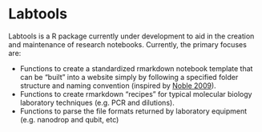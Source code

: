 # Labtools

Labtools is a R package currently under development to aid in the creation and maintenance of research notebooks.
Currently, the primary focuses are:

* Functions to create a standardized rmarkdown notebook template that can be "built" into a website simply by following a specified folder structure and naming convention (inspired by [Noble 2009](http://journals.plos.org/ploscompbiol/article?id=10.1371/journal.pcbi.1000424#pcbi-1000424-g001)).
* Functions to create rmarkdown "recipes" for typical molecular biology laboratory techniques (e.g. PCR and dilutions). 
* Functions to parse the file formats returned by laboratory equipment (e.g. nanodrop and qubit, etc)

